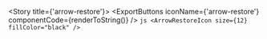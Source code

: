 
<Meta title="Foundations/Icons/arrow-restore" />

<Story title={'arrow-restore'}>
    <IconViewer>
        <ArrowRestoreIcon size={12} />
    </IconViewer>
    <ExportButtons
        iconName={'arrow-restore'}
        componentCode={renderToString(<ArrowRestoreIcon size={12} />)}
    />
    <IconInfo>
        ```js
        <ArrowRestoreIcon size={12} fillColor="black" />
        ```
    </IconInfo>
</Story>
